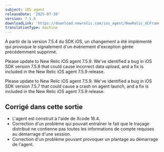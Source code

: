 ```yaml
---
subject: iOS agent
releaseDate: '2025-07-30'
version: 7.5.8
downloadLink: 'https://download.newrelic.com/ios_agent/NewRelic_XCFramework_Agent_7.5.8.zip'
translationType: machine
---
```


<Callout variant="important">
  À partir de la version 7.5.4 du SDK iOS, un changement a été implémenté qui provoque le signalement d&apos;un événement d&apos;exception gérée précédemment supprimé.

  Please update to New Relic iOS agent 7.5.9. We&apos;ve identified a bug in iOS SDK version 7.5.8 that could cause incorrect data upload, and a fix is included in the New Relic iOS agent 7.5.9 release.

  Please update to New Relic iOS agent 7.5.9. We&apos;ve identified a bug in iOS SDK version 7.5.7 that could cause a crash on agent launch, and a fix is included in the New Relic iOS agent 7.5.9 release.
</Callout>

## Corrigé dans cette sortie

* L&apos;agent est construit à l&apos;aide de Xcode 16.4.
* Correction d&apos;un problème qui pouvait entraîner le fait que le traçage distribué ne contienne pas toutes les informations de compte requises au démarrage d&apos;une session.
* Correction d&apos;un problème pouvant provoquer un plantage au démarrage de l&apos;agent.